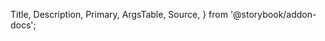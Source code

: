   Title,
  Description,
  Primary,
  ArgsTable,
  Source,
} from '@storybook/addon-docs';

<Title />

<Description />

```
import { Text } from 'wuki';
```

## Important ⚡️

Before using the component, make sure to import the font into the project. By default, Wuki UI uses Manrope font, here are a couple of examples of how to integrate it into your project:

#### 1. Google Fonts

```
<link
  rel="stylesheet"
  href="https://fonts.googleapis.com/css2?family=Manrope:wght@200;300;400;500;600;700;800&display=swap"
/>
```

#### 2. NPM

```
npm install @fontsource/manrope
```

Then, you can import it in your entry-point.

```
import '@fontsource/manrope/200.css';
import '@fontsource/manrope/300.css';
import '@fontsource/manrope/400.css';
import '@fontsource/manrope/500.css';
import '@fontsource/manrope/600.css';
import '@fontsource/manrope/700.css';
import '@fontsource/manrope/800.css';
```

You can find all the basic information at [Fontsource](https://fontsource.org/fonts/manrope).

## Component

The Text component makes it easy to apply a default set of font weights and sizes in your application.

<Primary />

<ArgsTable />
